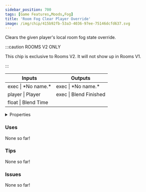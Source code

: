 ```yaml
---
sidebar_position: 700
tags: [Game Features,Moods,Fog]
title: 'Room Fog Clear Player Override'
image: /img/chip/415b92fb-53a3-4036-97ee-75146dcfd637.svg
---
```


Clears the given player's local room fog state override.

:::caution ROOMS V2 ONLY

This chip is exclusive to Rooms V2. It will not show up in Rooms V1.

:::


<IChip uuid="415b92fb-53a3-4036-97ee-75146dcfd637"/>

<table><thead><tr><th>Inputs</th><th>Outputs</th></tr></thead><tbody><tr><td>exec | *No name.*</td><td>exec | *No name.*</td></tr><tr><td>player | Player</td><td>exec | Blend Finished</td></tr><tr><td>float | Blend Time</td><td /></tr></tbody></table>

<details>
  <summary>Properties</summary>
  <div>
    <div>
    <table>
      <tbody>
        <tr>
          <td>Is beta required?</td>
          <td>No</td>
        </tr>
        <tr>
          <td>Is chip a trolling risk?</td>
          <td>No</td>
        </tr>
        <tr>
          <td>Is chip a role assignment risk?</td>
          <td>No</td>
        </tr>
        <tr>
          <td>Chip UUID</td>
          <td>415b92fb-53a3-4036-97ee-75146dcfd637</td>
        </tr>
        <tr>
          <td>Room availability</td>
          <td>Rooms V2 only</td>
        </tr>
      </tbody>
    </table>
    </div>
  </div>
</details>

### Uses

None so far!

### Tips

None so far!

### Issues

None so far!